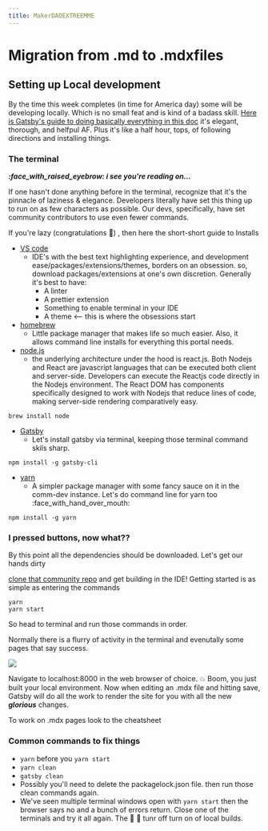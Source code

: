 ```yaml
---
title: MakerDAOEXTREEMME
---
```

# Migration from .md to .mdxfiles

## Setting up Local development

By the time this week completes (in time for America day) some will be developing locally. Which is no small feat and is kind of a badass skill. [Here is Gatsby's guide to doing basically everything in this doc](https://www.gatsbyjs.org/tutorial/) it's elegant, thorough, and helfpul AF. Plus it's like a half hour, tops, of following directions and installing things.

### The terminal 

***:face_with_raised_eyebrow: i see you're reading on...***

If one hasn't done anything before in the terminal, recognize that it's the pinnacle of laziness & elegance. Developers literally have set this thing up to run on as few characters as possible. Our devs, specifically, have set community contributors to use even fewer commands. 

If you're lazy (congratulations :confetti_ball:) , then here the short-short guide to Installs 
- [VS code](https://code.visualstudio.com/download) 
    - IDE's with the best text highlighting experience, and development ease/packages/extensions/themes, borders on an obsession. so, download packages/extensions at one's own discretion. Generally it's best to have:
        - A linter 
        - A prettier extension 
        - Something to enable terminal in your IDE
        - A theme <-- this is where the obsessions start
- [homebrew](https://brew.sh/)
    - Little package manager that makes life so much easier. Also, it allows command line installs for everything this portal needs.
- [node.js](https://nodejs.org/en/) 
    - the underlying architecture under the hood is react.js. Both Nodejs and React are javascript languages that can be executed both client and server-side. Developers can execute the Reactjs code directly in the Nodejs environment. The React DOM has components specifically designed to work with Nodejs that reduce lines of code, making server-side rendering comparatively easy. 

```shell
brew install node
```
- [Gatsby]()
    - Let's install gatsby via terminal, keeping those terminal command skils sharp.

```shell
npm install -g gatsby-cli
```
- [yarn](https://yarnpkg.com/) 
    - A simpler package manager with some fancy sauce on it in the comm-dev instance. Let's do command line for yarn too :face_with_hand_over_mouth: 

```shell
npm install -g yarn
```
 
### I pressed buttons, now what??

By this point all the dependencies should be downloaded. Let's get our hands dirty

[clone that community repo](https://github.com/makerdao/community-portal) and get building in the IDE! Getting started is as simple as entering the commands 
```shell
yarn  
yarn start
```
So head to terminal and run those commands in order. 

Normally there is a flurry of activity in the terminal and evenutally some pages that say success.

![](https://i.imgur.com/EL88h6k.png)

Navigate to localhost:8000 in the web browser of choice. :boom: Boom, you just built your local environment. Now when editing an .mdx file and hitting save, Gatsby will do all the work to render the site for you with all the new **_glorious_** changes. 

To work on .mdx pages look to <Link to="/cheatsheet.mdx">the cheatsheet</Link>

### Common commands to fix things

-  `yarn` before you `yarn start`
- `yarn clean`
- `gatsby clean`
- Possibly you'll need to delete the packagelock.json file. then run those clean commands again. 
- We've seen multiple terminal windows open with `yarn start` then the browser says no and a bunch of errors return. Close one of the terminals and try it all again. The :white_square_button: :black_square_button: tunr off turn on of local builds.
